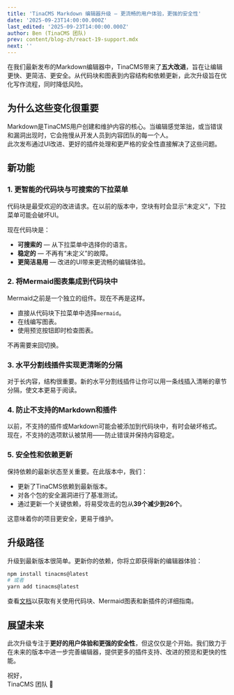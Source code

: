 ```yaml
---
title: 'TinaCMS Markdown 编辑器升级 — 更流畅的用户体验，更强的安全性'
date: '2025-09-23T14:00:00.000Z'
last_edited: '2025-09-23T14:00:00.000Z'
author: Ben (TinaCMS 团队)
prev: content/blog-zh/react-19-support.mdx
next: ''
---
```


<Youtube embedSrc="https://www.youtube.com/embed/cChyJFvVo4A?si=rRypXgkZkrj1EryL" caption="你需要知道的TinaCMS编辑器五大升级 | Ben Neoh" minutes="3" />

在我们最新发布的Markdown编辑器中，TinaCMS带来了**五大改进**，旨在让编辑更快、更简洁、更安全。从代码块和图表到内容结构和依赖更新，此次升级旨在优化写作流程，同时降低风险。

## 为什么这些变化很重要

Markdown是TinaCMS用户创建和维护内容的核心。当编辑感觉笨拙，或当错误和漏洞出现时，它会拖慢从开发人员到内容团队的每一个人。\
此次发布通过UI改进、更好的插件处理和更严格的安全性直接解决了这些问题。

## 新功能

### 1. 更智能的代码块与可搜索的下拉菜单

代码块是最受欢迎的改进请求。在以前的版本中，空块有时会显示“未定义”，下拉菜单可能会破坏UI。

现在代码块是：

* **可搜索的** — 从下拉菜单中选择你的语言。
* **稳定的** — 不再有“未定义”的故障。
* **更简洁易用** — 改进的UI带来更流畅的编辑体验。

### 2. 将Mermaid图表集成到代码块中

Mermaid之前是一个独立的组件。现在不再是这样。

* 直接从代码块下拉菜单中选择`mermaid`。
* 在线编写图表。
* 使用预览按钮即时检查图表。

不再需要来回切换。

### 3. 水平分割线插件实现更清晰的分隔

对于长内容，结构很重要。新的水平分割线插件让你可以用一条线插入清晰的章节分隔，使文本更易于阅读。

### 4. 防止不支持的Markdown和插件

以前，不支持的插件或Markdown可能会被添加到代码块中，有时会破坏格式。\
现在，不支持的选项默认被禁用——防止错误并保持内容稳定。

### 5. 安全性和依赖更新

保持依赖的最新状态至关重要。在此版本中，我们：

* 更新了TinaCMS依赖到最新版本。
* 对各个包的安全漏洞进行了基准测试。
* 通过更新一个关键依赖，将易受攻击的包从**39个减少到26个**。

这意味着你的项目更安全，更易于维护。

## 升级路径

升级到最新版本很简单。更新你的依赖，你将立即获得新的编辑器体验：

```bash
npm install tinacms@latest
# 或者
yarn add tinacms@latest
```

查看[文档](https://tina.io/docs)以获取有关使用代码块、Mermaid图表和新插件的详细指南。

## 展望未来

此次升级专注于**更好的用户体验和更强的安全性**，但这仅仅是个开始。我们致力于在未来的版本中进一步完善编辑器，提供更多的插件支持、改进的预览和更快的性能。

祝好，\
TinaCMS 团队 🦙